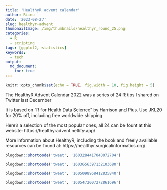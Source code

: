 ```yaml
---
title: 'HealthyR advent calendar'
author: Riinu
date: '2023-08-27'
slug: healthyr-advent
thumbnailImage: /img/thumbnails/healthyr_round_25.png
categories:
  - R
  - scripting
tags: [ggplot2, statistics]
keywords:
  - tech
output:
  md_document:
    toc: true
---
```


```r
knitr::opts_chunk$set(echo = TRUE, fig.width = 10, fig.height = 5)
```


The HealthyR Advent Calendar 2022 was a series of 24 R tips I shared on Twitter last December

It is based on “R for Health Data Science” by Harrison and Pius. Use JKL20 for 20% off, including free worldwide shipping.

Here's a selection of the most popular ones, all 24 can be fount at this website: https://healthyradvent.netlify.app/

More information about HealthyR, including the book and freely available resources can be found at: https://healthyr.surgicalinformatics.org/


```r
blogdown::shortcode('tweet', '1603284417040072704')
```

```r
blogdown::shortcode('tweet', '1603656397132103680')
```


```r
blogdown::shortcode('tweet', '1605098968412835840')
```

```r
blogdown::shortcode('tweet', '1605472007272861696')
```